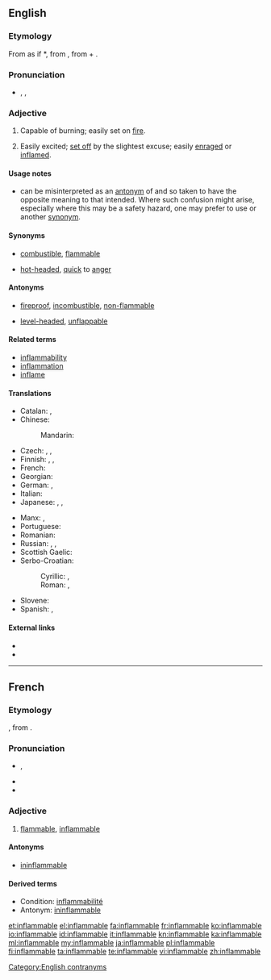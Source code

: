 ==English==

===Etymology===
From {{etyl|la|en}} as if *{{term||inflammabilis|lang=la}}, from {{term|inflammare||to set on fire}}, from {{term|in||in, on}} + {{term|flamma||flame}}.

===Pronunciation===
* {{enPR|ĭnʹflăm-ə-bəl}}, {{IPA|/ɪnˈflæməbəl/}}, {{X-SAMPA|/In"fl{m@b@l/}}

===Adjective===
{{en-adj}}

# Capable of burning; easily set on [[fire]].
# {{context|figuratively|lang=en}} Easily excited; [[set off]] by the slightest excuse; easily [[enrage]]d or [[inflame]]d.

====Usage notes====
* {{term||Inflammable}} can be misinterpreted as an [[antonym]] of {{term|flammable}} and so taken to have the opposite meaning to that intended. Where such confusion might arise, especially where this may be a safety hazard, one may prefer to use {{term|flammable}} or another [[synonym]].

====Synonyms====
* {{sense|capable of burning}} [[combustible]], [[flammable]]
* {{sense|easily excited}} [[hot-headed]], [[quick]] to [[anger]]

====Antonyms====
* {{sense|capable of burning}} [[fireproof]], [[incombustible]], [[non-flammable]]
* {{sense|easily excited}} [[level-headed]], [[unflappable]]

====Related terms====
* [[inflammability]]
* [[inflammation]]
* [[inflame]]

====Translations====
{{trans-top|capable of burning}}
* Catalan: {{t+|ca|inflamable}}, {{t-|ca|combustible}}
* Chinese:
*: Mandarin: {{t|cmn|易燃|tr=yìrán de|alt=易燃的|sc=Hani}}
* Czech: {{t-|cs|vznětlivý}}, {{t-|cs|zápalný}}, {{t-|cs|hořlavý}}
* Finnish: {{t-|fi|palava}}, {{t-|fi|tulenarka}}, {{t-|fi|syttyvä}}
* French: {{t+|fr|inflammable}}
* Georgian: {{t+|ka|აალებადი|sc=Geor}}
* German: {{t+|de|brennbar}}, {{t-|de|entflammbar}}
* Italian: {{t+|it|infiammabile}}
* Japanese: {{t-|ja|引火性の|tr=いんかせいの, inkasei no|sc=Jpan}}, {{t+|ja|可燃|tr=kanen|sc=Jpan}}, {{t+|ja|可燃性|tr=かねんせいの, kanensei no|alt=可燃性の|sc=Jpan}}
{{trans-mid}}
* Manx: {{t-|gv|so-lostey}}, {{t-|gv|so-ghreesaghey}}
* Portuguese: {{t+|pt|inflamável}}
* Romanian: {{t-|ro|inflamabil}}
* Russian: {{t+|ru|легковоспламеняющийся|tr=lexkovosplamenjájuščijsja|sc=Cyrl}}, {{t+|ru|воспламеняющийся|tr=vosplamenjájuščijsja|sc=Cyrl}}, {{t+|ru|горючий|tr=gorjúčij|sc=Cyrl}}
* Scottish Gaelic: {{t-|gd|loisgeach}}
* Serbo-Croatian:
*: Cyrillic: {{t-|sh|горљив|alt=го̀рљив|sc=Cyrl}}, {{t-|sh|горив|alt=го̀рив|sc=Cyrl}}
*: Roman: {{t-|sh|gorljiv|alt=gòrljiv}}, {{t-|sh|goriv|alt=gòriv}}
* Slovene: {{t-|sl|vnetljivo|n}}
* Spanish: {{t+|es|inflamable}}, {{t+|es|combustible}}
{{trans-bottom}}

====External links====
* {{R:Webster 1913}}
* {{R:Century 1911}}

[[Category:English contranyms]]

----

==French==

===Etymology===
{{etyl|frm|fr}} {{suffix|inflammer|able|lang=fr}}, from {{etyl|la|fr}} {{term|inflammabilis|lang=la}}.

===Pronunciation===
* {{IPA|/ɛ̃.fla.mabl/|lang=fr}}, {{X-SAMPA|/E~.fla.mabl/|lang=fr}}
* {{homophones|inflammables|lang=fr}}
* {{hyphenation|in|fla|mmable|lang=fr}}

===Adjective===
{{fr-adj|mf}}

# [[flammable]], [[inflammable#English|inflammable]]

====Antonyms====
* [[ininflammable]]

====Derived terms====
* Condition: [[inflammabilité]]
* Antonym: [[ininflammable]]

[[et:inflammable]]
[[el:inflammable]]
[[fa:inflammable]]
[[fr:inflammable]]
[[ko:inflammable]]
[[io:inflammable]]
[[id:inflammable]]
[[it:inflammable]]
[[kn:inflammable]]
[[ka:inflammable]]
[[ml:inflammable]]
[[my:inflammable]]
[[ja:inflammable]]
[[pl:inflammable]]
[[fi:inflammable]]
[[ta:inflammable]]
[[te:inflammable]]
[[vi:inflammable]]
[[zh:inflammable]]